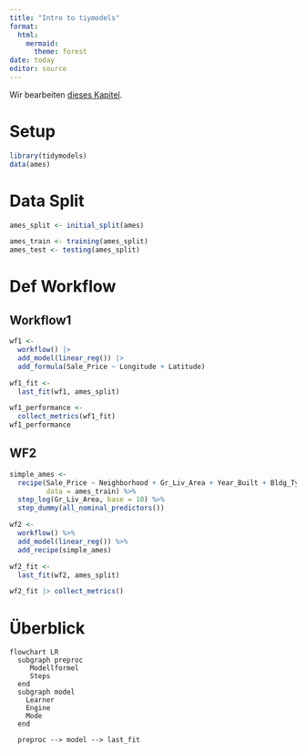 ```yaml
---
title: "Intro to tiymodels"
format:
  html:
    mermaid:
      theme: forest
date: today
editor: source
---
```



Wir bearbeiten [dieses Kapitel](https://ds1-prognosemodellierung.netlify.app/060-tidymodels.html#workflows-mit-rezepten).



# Setup

```r
library(tidymodels)
data(ames)
```

# Data Split

```r
ames_split <- initial_split(ames)

ames_train <- training(ames_split)
ames_test <- testing(ames_split)
```



# Def Workflow

## Workflow1

```r
wf1 <-
  workflow() |> 
  add_model(linear_reg()) |> 
  add_formula(Sale_Price ~ Longitude + Latitude)
```


```r
wf1_fit <-
  last_fit(wf1, ames_split)
```


```r
wf1_performance <-
  collect_metrics(wf1_fit)
wf1_performance
```








## WF2


```r
simple_ames <- 
  recipe(Sale_Price ~ Neighborhood + Gr_Liv_Area + Year_Built + Bldg_Type,
         data = ames_train) %>%
  step_log(Gr_Liv_Area, base = 10) %>% 
  step_dummy(all_nominal_predictors())
```



```r
wf2 <-
  workflow() %>% 
  add_model(linear_reg()) %>% 
  add_recipe(simple_ames)
```



```r
wf2_fit <-
  last_fit(wf2, ames_split)
```


```r
wf2_fit |> collect_metrics()
```





# Überblick

```mermaid
flowchart LR
  subgraph preproc
     Modellformel
     Steps
  end  
  subgraph model
    Learner
    Engine
    Mode
  end
  
  preproc --> model --> last_fit
```


